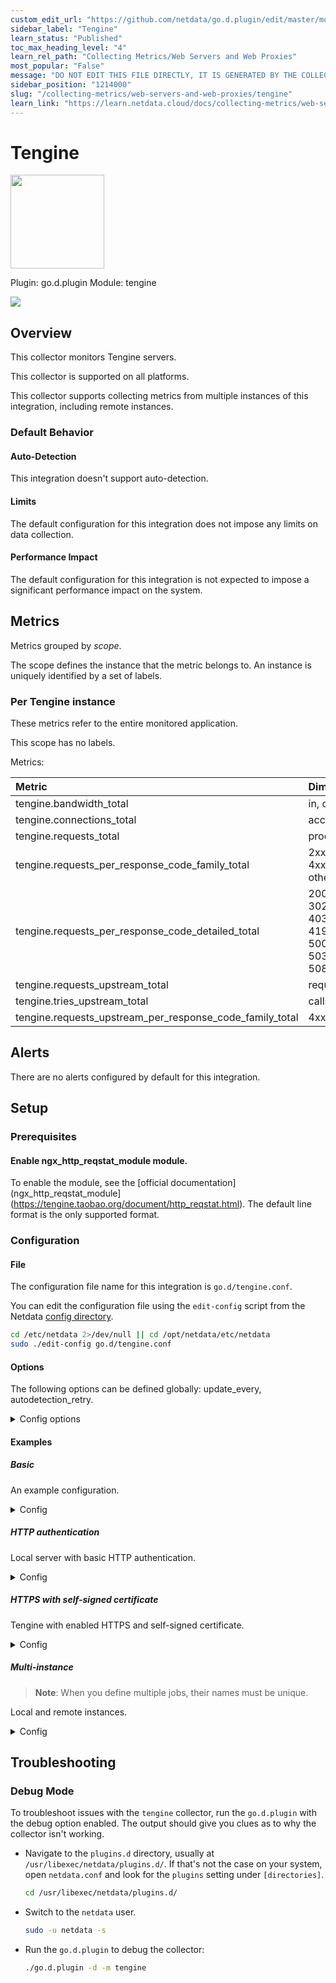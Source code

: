 ```yaml
---
custom_edit_url: "https://github.com/netdata/go.d.plugin/edit/master/modules/tengine/metadata.yaml"
sidebar_label: "Tengine"
learn_status: "Published"
toc_max_heading_level: "4"
learn_rel_path: "Collecting Metrics/Web Servers and Web Proxies"
most_popular: "False"
message: "DO NOT EDIT THIS FILE DIRECTLY, IT IS GENERATED BY THE COLLECTOR'S metadata.yaml FILE"
sidebar_position: "1214000"
slug: "/collecting-metrics/web-servers-and-web-proxies/tengine"
learn_link: "https://learn.netdata.cloud/docs/collecting-metrics/web-servers-and-web-proxies/tengine"
---
```



# Tengine


<img src="https://netdata.cloud/img/tengine.jpeg" width="150"/>


Plugin: go.d.plugin
Module: tengine

<img src="https://img.shields.io/badge/maintained%20by-Netdata-%2300ab44" />

## Overview

This collector monitors Tengine servers.




This collector is supported on all platforms.

This collector supports collecting metrics from multiple instances of this integration, including remote instances.


### Default Behavior

#### Auto-Detection

This integration doesn't support auto-detection.

#### Limits

The default configuration for this integration does not impose any limits on data collection.

#### Performance Impact

The default configuration for this integration is not expected to impose a significant performance impact on the system.


## Metrics

Metrics grouped by *scope*.

The scope defines the instance that the metric belongs to. An instance is uniquely identified by a set of labels.



### Per Tengine instance

These metrics refer to the entire monitored application.

This scope has no labels.

Metrics:

| Metric | Dimensions | Unit |
|:------|:----------|:----|
| tengine.bandwidth_total | in, out | B/s |
| tengine.connections_total | accepted | connections/s |
| tengine.requests_total | processed | requests/s |
| tengine.requests_per_response_code_family_total | 2xx, 3xx, 4xx, 5xx, other | requests/s |
| tengine.requests_per_response_code_detailed_total | 200, 206, 302, 304, 403, 404, 419, 499, 500, 502, 503, 504, 508, other | requests/s |
| tengine.requests_upstream_total | requests | requests/s |
| tengine.tries_upstream_total | calls | calls/s |
| tengine.requests_upstream_per_response_code_family_total | 4xx, 5xx | requests/s |



## Alerts

There are no alerts configured by default for this integration.


## Setup

### Prerequisites

#### Enable ngx_http_reqstat_module module.

To enable the module, see the [official documentation](ngx_http_reqstat_module](https://tengine.taobao.org/document/http_reqstat.html).
The default line format is the only supported format.



### Configuration

#### File

The configuration file name for this integration is `go.d/tengine.conf`.


You can edit the configuration file using the `edit-config` script from the
Netdata [config directory](https://github.com/netdata/netdata/blob/master/docs/configure/nodes.md#the-netdata-config-directory).

```bash
cd /etc/netdata 2>/dev/null || cd /opt/netdata/etc/netdata
sudo ./edit-config go.d/tengine.conf
```
#### Options

The following options can be defined globally: update_every, autodetection_retry.


<details><summary>Config options</summary>

| Name | Description | Default | Required |
|:----|:-----------|:-------|:--------:|
| update_every | Data collection frequency. | 1 | False |
| autodetection_retry | Recheck interval in seconds. Zero means no recheck will be scheduled. | 0 | False |
| url | Server URL. | http://127.0.0.1/us | True |
| timeout | HTTP request timeout. | 2 | False |
| username | Username for basic HTTP authentication. |  | False |
| password | Password for basic HTTP authentication. |  | False |
| proxy_url | Proxy URL. |  | False |
| proxy_username | Username for proxy basic HTTP authentication. |  | False |
| proxy_password | Password for proxy basic HTTP authentication. |  | False |
| method | HTTP request method. | GET | False |
| body | HTTP request body. |  | False |
| headers | HTTP request headers. |  | False |
| not_follow_redirects | Redirect handling policy. Controls whether the client follows redirects. | False | False |
| tls_skip_verify | Server certificate chain and hostname validation policy. Controls whether the client performs this check. | False | False |
| tls_ca | Certification authority that the client uses when verifying the server's certificates. |  | False |
| tls_cert | Client TLS certificate. |  | False |
| tls_key | Client TLS key. |  | False |

</details>

#### Examples

##### Basic

An example configuration.

<details><summary>Config</summary>

```yaml
jobs:
  - name: local
    url: http://127.0.0.1/us

```
</details>

##### HTTP authentication

Local server with basic HTTP authentication.

<details><summary>Config</summary>

```yaml
jobs:
  - name: local
    url: http://127.0.0.1/us
    username: foo
    password: bar

```
</details>

##### HTTPS with self-signed certificate

Tengine with enabled HTTPS and self-signed certificate.

<details><summary>Config</summary>

```yaml
jobs:
  - name: local
    url: https://127.0.0.1/us
    tls_skip_verify: yes

```
</details>

##### Multi-instance

> **Note**: When you define multiple jobs, their names must be unique.

Local and remote instances.


<details><summary>Config</summary>

```yaml
jobs:
 - name: local
   url: http://127.0.0.1/us

 - name: remote
   url: http://203.0.113.10/us

```
</details>



## Troubleshooting

### Debug Mode

To troubleshoot issues with the `tengine` collector, run the `go.d.plugin` with the debug option enabled. The output
should give you clues as to why the collector isn't working.

- Navigate to the `plugins.d` directory, usually at `/usr/libexec/netdata/plugins.d/`. If that's not the case on
  your system, open `netdata.conf` and look for the `plugins` setting under `[directories]`.

  ```bash
  cd /usr/libexec/netdata/plugins.d/
  ```

- Switch to the `netdata` user.

  ```bash
  sudo -u netdata -s
  ```

- Run the `go.d.plugin` to debug the collector:

  ```bash
  ./go.d.plugin -d -m tengine
  ```


